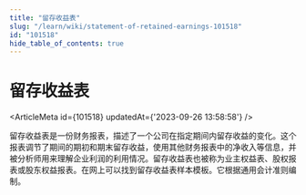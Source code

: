 ```yaml
---
title: "留存收益表"
slug: "/learn/wiki/statement-of-retained-earnings-101518"
id: "101518"
hide_table_of_contents: true
---
```



# 留存收益表

<ArticleMeta id={101518} updatedAt={'2023-09-26 13:58:58'} />
<div className='border-solid border-b border-t-0 my-4 border-[var(--ifm-color-gray-300)]' />

留存收益表是一份财务报表，描述了一个公司在指定期间内留存收益的变化。这个报表调节了期间的期初和期末留存收益，使用其他财务报表中的净收入等信息，并被分析师用来理解企业利润的利用情况。留存收益表也被称为业主权益表、股权报表或股东权益报表。在网上可以找到留存收益表样本模板。它根据通用会计准则编制。

